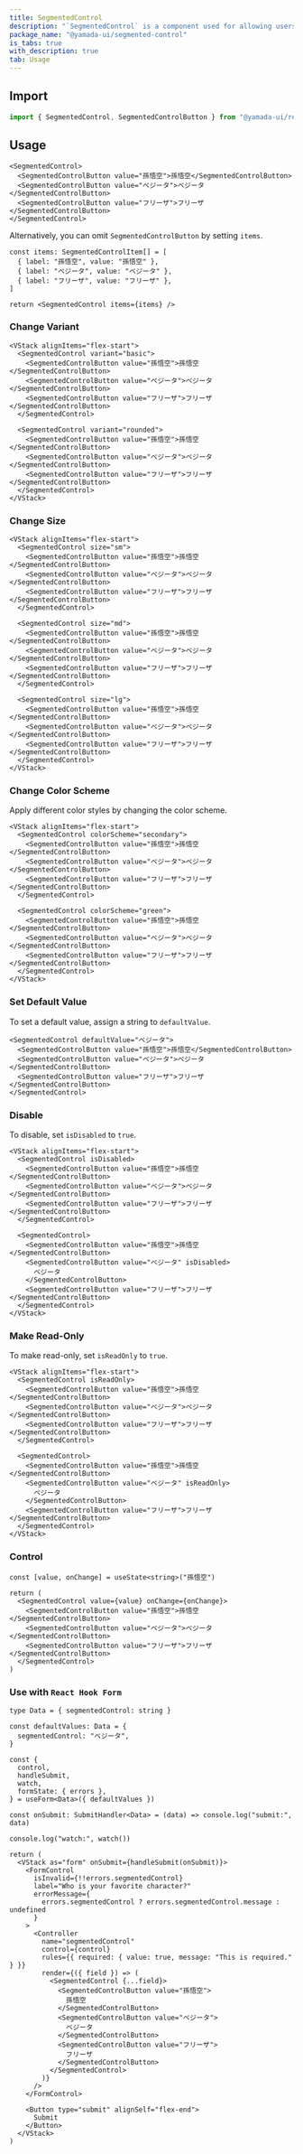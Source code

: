 ```yaml
---
title: SegmentedControl
description: "`SegmentedControl` is a component used for allowing users to select one option from multiple choices."
package_name: "@yamada-ui/segmented-control"
is_tabs: true
with_description: true
tab: Usage
---
```


## Import

```ts
import { SegmentedControl, SegmentedControlButton } from "@yamada-ui/react"
```

## Usage

```tsx
<SegmentedControl>
  <SegmentedControlButton value="孫悟空">孫悟空</SegmentedControlButton>
  <SegmentedControlButton value="ベジータ">ベジータ</SegmentedControlButton>
  <SegmentedControlButton value="フリーザ">フリーザ</SegmentedControlButton>
</SegmentedControl>
```

Alternatively, you can omit `SegmentedControlButton` by setting `items`.

```tsx functional=true
const items: SegmentedControlItem[] = [
  { label: "孫悟空", value: "孫悟空" },
  { label: "ベジータ", value: "ベジータ" },
  { label: "フリーザ", value: "フリーザ" },
]

return <SegmentedControl items={items} />
```

### Change Variant

```tsx
<VStack alignItems="flex-start">
  <SegmentedControl variant="basic">
    <SegmentedControlButton value="孫悟空">孫悟空</SegmentedControlButton>
    <SegmentedControlButton value="ベジータ">ベジータ</SegmentedControlButton>
    <SegmentedControlButton value="フリーザ">フリーザ</SegmentedControlButton>
  </SegmentedControl>

  <SegmentedControl variant="rounded">
    <SegmentedControlButton value="孫悟空">孫悟空</SegmentedControlButton>
    <SegmentedControlButton value="ベジータ">ベジータ</SegmentedControlButton>
    <SegmentedControlButton value="フリーザ">フリーザ</SegmentedControlButton>
  </SegmentedControl>
</VStack>
```

### Change Size

```tsx
<VStack alignItems="flex-start">
  <SegmentedControl size="sm">
    <SegmentedControlButton value="孫悟空">孫悟空</SegmentedControlButton>
    <SegmentedControlButton value="ベジータ">ベジータ</SegmentedControlButton>
    <SegmentedControlButton value="フリーザ">フリーザ</SegmentedControlButton>
  </SegmentedControl>

  <SegmentedControl size="md">
    <SegmentedControlButton value="孫悟空">孫悟空</SegmentedControlButton>
    <SegmentedControlButton value="ベジータ">ベジータ</SegmentedControlButton>
    <SegmentedControlButton value="フリーザ">フリーザ</SegmentedControlButton>
  </SegmentedControl>

  <SegmentedControl size="lg">
    <SegmentedControlButton value="孫悟空">孫悟空</SegmentedControlButton>
    <SegmentedControlButton value="ベジータ">ベジータ</SegmentedControlButton>
    <SegmentedControlButton value="フリーザ">フリーザ</SegmentedControlButton>
  </SegmentedControl>
</VStack>
```

### Change Color Scheme

Apply different color styles by changing the color scheme.

```tsx
<VStack alignItems="flex-start">
  <SegmentedControl colorScheme="secondary">
    <SegmentedControlButton value="孫悟空">孫悟空</SegmentedControlButton>
    <SegmentedControlButton value="ベジータ">ベジータ</SegmentedControlButton>
    <SegmentedControlButton value="フリーザ">フリーザ</SegmentedControlButton>
  </SegmentedControl>

  <SegmentedControl colorScheme="green">
    <SegmentedControlButton value="孫悟空">孫悟空</SegmentedControlButton>
    <SegmentedControlButton value="ベジータ">ベジータ</SegmentedControlButton>
    <SegmentedControlButton value="フリーザ">フリーザ</SegmentedControlButton>
  </SegmentedControl>
</VStack>
```

### Set Default Value

To set a default value, assign a string to `defaultValue`.

```tsx
<SegmentedControl defaultValue="ベジータ">
  <SegmentedControlButton value="孫悟空">孫悟空</SegmentedControlButton>
  <SegmentedControlButton value="ベジータ">ベジータ</SegmentedControlButton>
  <SegmentedControlButton value="フリーザ">フリーザ</SegmentedControlButton>
</SegmentedControl>
```

### Disable

To disable, set `isDisabled` to `true`.

```tsx
<VStack alignItems="flex-start">
  <SegmentedControl isDisabled>
    <SegmentedControlButton value="孫悟空">孫悟空</SegmentedControlButton>
    <SegmentedControlButton value="ベジータ">ベジータ</SegmentedControlButton>
    <SegmentedControlButton value="フリーザ">フリーザ</SegmentedControlButton>
  </SegmentedControl>

  <SegmentedControl>
    <SegmentedControlButton value="孫悟空">孫悟空</SegmentedControlButton>
    <SegmentedControlButton value="ベジータ" isDisabled>
      ベジータ
    </SegmentedControlButton>
    <SegmentedControlButton value="フリーザ">フリーザ</SegmentedControlButton>
  </SegmentedControl>
</VStack>
```

### Make Read-Only

To make read-only, set `isReadOnly` to `true`.

```tsx
<VStack alignItems="flex-start">
  <SegmentedControl isReadOnly>
    <SegmentedControlButton value="孫悟空">孫悟空</SegmentedControlButton>
    <SegmentedControlButton value="ベジータ">ベジータ</SegmentedControlButton>
    <SegmentedControlButton value="フリーザ">フリーザ</SegmentedControlButton>
  </SegmentedControl>

  <SegmentedControl>
    <SegmentedControlButton value="孫悟空">孫悟空</SegmentedControlButton>
    <SegmentedControlButton value="ベジータ" isReadOnly>
      ベジータ
    </SegmentedControlButton>
    <SegmentedControlButton value="フリーザ">フリーザ</SegmentedControlButton>
  </SegmentedControl>
</VStack>
```

### Control

```tsx functional=true
const [value, onChange] = useState<string>("孫悟空")

return (
  <SegmentedControl value={value} onChange={onChange}>
    <SegmentedControlButton value="孫悟空">孫悟空</SegmentedControlButton>
    <SegmentedControlButton value="ベジータ">ベジータ</SegmentedControlButton>
    <SegmentedControlButton value="フリーザ">フリーザ</SegmentedControlButton>
  </SegmentedControl>
)
```

### Use with `React Hook Form`

```tsx functional=true
type Data = { segmentedControl: string }

const defaultValues: Data = {
  segmentedControl: "ベジータ",
}

const {
  control,
  handleSubmit,
  watch,
  formState: { errors },
} = useForm<Data>({ defaultValues })

const onSubmit: SubmitHandler<Data> = (data) => console.log("submit:", data)

console.log("watch:", watch())

return (
  <VStack as="form" onSubmit={handleSubmit(onSubmit)}>
    <FormControl
      isInvalid={!!errors.segmentedControl}
      label="Who is your favorite character?"
      errorMessage={
        errors.segmentedControl ? errors.segmentedControl.message : undefined
      }
    >
      <Controller
        name="segmentedControl"
        control={control}
        rules={{ required: { value: true, message: "This is required." } }}
        render={({ field }) => (
          <SegmentedControl {...field}>
            <SegmentedControlButton value="孫悟空">
              孫悟空
            </SegmentedControlButton>
            <SegmentedControlButton value="ベジータ">
              ベジータ
            </SegmentedControlButton>
            <SegmentedControlButton value="フリーザ">
              フリーザ
            </SegmentedControlButton>
          </SegmentedControl>
        )}
      />
    </FormControl>

    <Button type="submit" alignSelf="flex-end">
      Submit
    </Button>
  </VStack>
)
```
